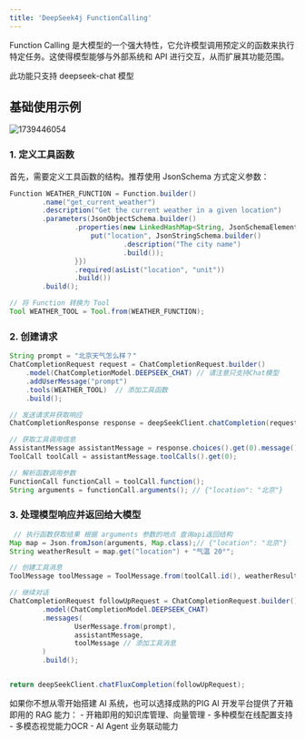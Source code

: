 ```yaml
---
title: 'DeepSeek4j FunctionCalling'
---
```


Function Calling 是大模型的一个强大特性，它允许模型调用预定义的函数来执行特定任务。这使得模型能够与外部系统和 API 进行交互，从而扩展其功能范围。


<Warning>此功能只支持 deepseek-chat 模型</Warning>

## 基础使用示例

<img src='https://minio.pigx.vip/oss/202502/1739446054.png' alt='1739446054'/>

### 1. 定义工具函数

首先，需要定义工具函数的结构。推荐使用 JsonSchema 方式定义参数：

```java
Function WEATHER_FUNCTION = Function.builder()
        .name("get_current_weather")
        .description("Get the current weather in a given location")
        .parameters(JsonObjectSchema.builder()
                .properties(new LinkedHashMap<String, JsonSchemaElement>() {{
                    put("location", JsonStringSchema.builder()
                            .description("The city name")
                            .build());
                }})
                .required(asList("location", "unit"))
                .build())
        .build();

// 将 Function 转换为 Tool
Tool WEATHER_TOOL = Tool.from(WEATHER_FUNCTION);
```

### 2. 创建请求

```java
String prompt = "北京天气怎么样？"
ChatCompletionRequest request = ChatCompletionRequest.builder()
    .model(ChatCompletionModel.DEEPSEEK_CHAT) // 请注意只支持Chat模型
    .addUserMessage("prompt")
    .tools(WEATHER_TOOL)  // 添加工具函数
    .build();

// 发送请求并获取响应
ChatCompletionResponse response = deepSeekClient.chatCompletion(request).execute();

// 获取工具调用信息
AssistantMessage assistantMessage = response.choices().get(0).message();
ToolCall toolCall = assistantMessage.toolCalls().get(0);

// 解析函数调用参数
FunctionCall functionCall = toolCall.function();
String arguments = functionCall.arguments(); // {"location": "北京"}

```

### 3. 处理模型响应并返回给大模型

```java
 // 执行函数获取结果 根据 arguments 参数的地点 查询api返回结构
Map map = Json.fromJson(arguments, Map.class);// {"location": "北京"}
String weatherResult = map.get("location") + "气温 20°";

// 创建工具消息
ToolMessage toolMessage = ToolMessage.from(toolCall.id(), weatherResult);

// 继续对话
ChatCompletionRequest followUpRequest = ChatCompletionRequest.builder()
        .model(ChatCompletionModel.DEEPSEEK_CHAT)
        .messages(
                UserMessage.from(prompt),
                assistantMessage,
                toolMessage // 添加工具消息
        )
        .build();


return deepSeekClient.chatFluxCompletion(followUpRequest);
```

<Card title="商业化选择" icon="link" href="https://ai.pig4cloud.com">
如果你不想从零开始搭建 AI 系统，也可以选择成熟的PIG AI 开发平台提供了开箱即用的 RAG 能力：
- 开箱即用的知识库管理、向量管理
- 多种模型在线配置支持
- 多模态视觉能力OCR
- AI Agent 业务联动能力
</Card>